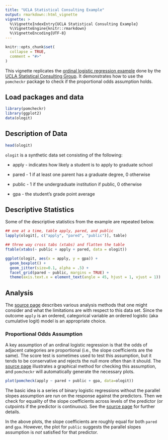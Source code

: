 ```yaml
---
title: "UCLA Statistical Consulting Example"
output: rmarkdown::html_vignette
vignette: >
  %\VignetteIndexEntry{UCLA Statistical Consulting Example}
  %\VignetteEngine{knitr::rmarkdown}
  %\VignetteEncoding{UTF-8}
---
```


```r
knitr::opts_chunk$set(
  collapse = TRUE,
  comment = "#>"
)
```


This vignette replicates the [ordinal logistic regression example](https://stats.idre.ucla.edu/r/dae/ordinal-logistic-regression/) done by the [UCLA Statistical Consulting Group](https://stats.idre.ucla.edu/). It demonstrates how to use the `pomcheckr` package to check if the proportional odds assumption holds.

## Load packages and data

```r
library(pomcheckr)
library(ggplot2)
data(ologit)
```

## Description of Data

```r
head(ologit)
```
`ologit` is a synthetic data set consisting of the following:

* apply - indicates how likely a student is to apply to graduate school

* pared - 1 if at least one parent has a graduate degree, 0 otherwise

* public - 1 if the undergraduate institution if public, 0 otherwise

* gpa - the student's grade point average

## Descriptive Statistics 

Some of the descriptive statistics from the example are repeated below.

```r
## one at a time, table apply, pared, and public
lapply(ologit[, c("apply", "pared", "public")], table)
```

```r
## three way cross tabs (xtabs) and flatten the table
ftable(xtabs(~ public + apply + pared, data = ologit))
```


```r
ggplot(ologit, aes(x = apply, y = gpa)) +
  geom_boxplot() +
  geom_jitter(size=0.1, alpha = .5) +
  facet_grid(pared ~ public, margins = TRUE) +
  theme(axis.text.x = element_text(angle = 45, hjust = 1, vjust = 1))
```

## Analysis

The [source page](https://stats.idre.ucla.edu/r/dae/ordinal-logistic-regression/) describes various analysis methods that one might consider and what the limitations are with respect to this data set. Since the outcome `apply` is an ordered, categorical variable an ordered logistic (aka cumulative logit) model is an appropriate choice.

### Proportional Odds Assumption

A key assumption of an ordinal logistic regression is that the odds of adjacent categories are proportional (i.e., the slope coefficients are the same). The score test is sometimes used to test this assumption, but it tends to be conservative and rejects the null more often than it should.  The [source page](https://stats.idre.ucla.edu/r/dae/ordinal-logistic-regression/) illustrates a graphical method for checking this assumption, and `pomcheckr` will automatically generate the necessary plots.

```r
plot(pomcheck(apply ~ pared + public + gpa, data=ologit))
```

The basic idea is a series of binary logistic regressions without the parallel slopes assumption are run on the response against the predictors.  Then we check for equality of the slope coefficients across levels of the predictor (or cutpoints if the predictor is continuous). See the [source page](https://stats.idre.ucla.edu/r/dae/ordinal-logistic-regression/) for further details.

In the above plots, the slope coefficients are roughly equal for both `pared` and `gpa`.  However, the plot for `public` suggests the parallel slopes assumption is _not_ satisfied for that predictor.

